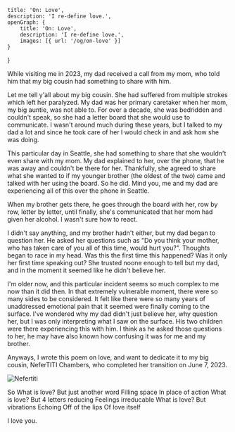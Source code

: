     title: 'On: Love',
    description: 'I re-define love.',
    openGraph: {
        title: 'On: Love',
        description: 'I re-define love.',
        images: [{ url: '/og/on-love' }]
    }
} 

While visiting me in 2023, my dad received a call from my mom, who 
told him that my big cousin had something to share with him.

Let me tell y'all about my big cousin. She had suffered from multiple 
strokes which left her paralyzed. My dad was her primary caretaker when her 
mom, my big auntie, was not able to. For over a decade, she was bedridden 
and couldn't speak, so she had a letter board that she would use to communicate. 
I wasn't around much during these years, but I talked to my dad a lot and since 
he took care of her I would check in and ask how she was doing.

This particular day in Seattle, she had something to share that she wouldn't 
even share with my mom. My dad explained to her, over the phone, that he was 
away and couldn't be there for her. Thankfully, she agreed to share what she 
wanted to if my younger brother (the oldest of the two) came and talked with 
her using the board. So he did. Mind you, me and my dad are experiencing all 
of this over the phone in Seattle.

When my brother gets there, he goes through the board with her, row by row, 
letter by letter, until finally, she's communicated that her mom had given 
her alcohol. I wasn't sure how to react.

I didn't say anything, and my brother hadn't either, but my dad began to 
question her. He asked her questions such as "Do you think your 
mother, who has taken care of you all of this time, would hurt you?". Thoughts 
began to race in my head. Was this the first time this happened? Was it only 
her first time speaking out? She trusted noone enough to tell but my dad, 
and in the moment it seemed like he didn't believe her.

I'm older now, and this particular incident seems so much complex to me now 
than it did then. In that extremely vulnerable moment, there were so many sides 
to be considered. It felt like there were so many years of unaddressed emotional pain 
that it seemed were finally coming to the surface. I've wondered why my dad didn't 
just believe her, why question her, but I was only interpreting what I saw on the surface.
His two children were there experiencing this with him. I think as he asked those 
questions to her, he may have also known how confusing it was for me and my brother.

Anyways, I wrote this poem on love, and want to dedicate it to my big cousin, NeferTITI Chambers,
who completed her transition on June 7, 2023.

![Nefertiti](/images/on-love/nefertiti.jpg)

So
What is love?
But just another word
Filling space
In place of action
What is love?
But 4 letters reducing
Feelings irreducable
What is love?
But vibrations
Echoing
Off of the lips
Of love itself

I love you.
